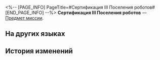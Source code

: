 <%-- [PAGE_INFO]
PageTitle=#Сертификация III Поселения роботов#
[END_PAGE_INFO] --%>
{{Предмет Инфобокс
|id          = 140036
|Изображение = Предмет Сертификация III Поселения роботов.png
|Тип         = Предмет миссии
|Инвентарь   = Миссии
|Редкость    = 3
|Эффект      = 
|Описание    = Разрешение третьего уровня для открытия входа в Поселение роботов. Только те, кто получил все три уровня допуска, могут получить разрешение на открытие двери.
}}
{{Описание|''«Эй, ой! Ой, ой, ой... Нельзя ли понежнее с рукой хорошенькой девушки?»''}}
'''Сертификация III Поселения роботов''' — [[Предмет миссии]].

==На других языках==
{{На других языках
|en   = Robot Settlement Level 3 Certification
|zhs  = 机械聚落认证：3级
|zht  = 機械聚落認證：3級
|ja   = 機械集落認証：レベル3
|ko   = 기계 부락 인증: 3급
|es   = Certificación de nivel 3 del asentamiento robot
|fr   = Certification de niveau&nbsp;3 de la Colonie de robots
|ru   = Сертификация III Поселения роботов
|th   = ตรารับรอง Robot Settlement: ขั้นที่ 3
|vi   = Chứng Nhận Trụ Sở Máy Móc Cấp 3
|de   = Zertifizierung der Robotersiedlung: Stufe 3
|id   = Sertifikasi Robot Settlement Level 3
|pt   = Certificado de Assentamento de Robôs - 3
}}

==История изменений==
{{История изменений|3.5}}